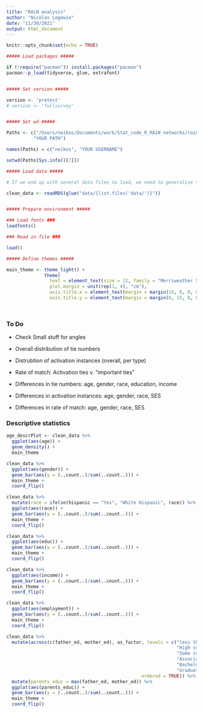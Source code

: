 ```yaml
---
title: "RAiN analysis"
author: "Nicolas Legewie"
date: "11/30/2021"
output: html_document
---
```


```r
knitr::opts_chunk$set(echo = TRUE)

##### Load packages #####

if (!require("pacman")) install.packages("pacman")
pacman::p_load(tidyverse, glue, extrafont)


##### Set version #####

version <- 'pretest'
# version <- 'fullsurvey'


##### Set wd #####

Paths <- c("/Users/neikos/Documents/work/Stat_code_R_RAiN networks/rain_networks/", 
          "YOUR PATH")

names(Paths) = c("neikos", "YOUR USERNAME")

setwd(Paths[Sys.info()[7]])

##### Load data #####

# If we end up with several data files to load, we need to generalize this

clean_data <- readRDS(glue("data/{list.files('data/')}"))


##### Prepare environment #####

### Load fonts ###
loadfonts()

### Read in file ###

load()

##### Define themes #####

main_theme <- theme_light() + 
              theme(
                text = element_text(size = 12, family = "Merriweather Sans"),
                plot.margin = unit(rep(1, 4), "cm"),
                axis.title.x = element_text(margin = margin(15, 0, 0, 0)),
                axis.title.y = element_text(margin = margin(0, 15, 0, 0)))




```


### To Do

* Check Small stuff for angles  
  
* Overall distribution of tie numbers  
* Distrubtion of activation instances (overall, per type)  
* Rate of match: Activation ties v. "important ties"
* Differences in tie numbers: age, gender, race, education, income  
* Differences in activation instances: age, gender, race, SES  
* Differences in rate of match: age, gender, race, SES  



### Descriptive statistics

```r

age_descrPlot <- clean_data %>%
  ggplot(aes(age)) +
  geom_density() +
  main_theme

clean_data %>%
  ggplot(aes(gender)) +
  geom_bar(aes(y = (..count..)/sum(..count..))) +
  main_theme +
  coord_flip()

clean_data %>%
  mutate(race = ifelse(hispanic == "Yes", "White Hispanic", race)) %>%
  ggplot(aes(race)) +
  geom_bar(aes(y = (..count..)/sum(..count..))) +
  main_theme +
  coord_flip()

clean_data %>%
  ggplot(aes(educ)) +
  geom_bar(aes(y = (..count..)/sum(..count..))) +
  main_theme +
  coord_flip()

clean_data %>%
  ggplot(aes(income)) +
  geom_bar(aes(y = (..count..)/sum(..count..))) +
  main_theme +
  coord_flip()

clean_data %>%
  ggplot(aes(employment)) +
  geom_bar(aes(y = (..count..)/sum(..count..))) +
  main_theme +
  coord_flip()

clean_data %>%
  mutate(across(c(father_ed, mother_ed), as_factor, levels = c("less than high school", 
                                                               "High school graduate",
                                                               "Some college",
                                                               "Associate's or Technical degree",
                                                               "Bachelor's Ddegree",
                                                               "Graduate or professional degree"),
                                                  ordered = TRUE)) %>%
  mutate(parents_educ = max(father_ed, mother_ed)) %>%
  ggplot(aes(parents_educ)) +
  geom_bar(aes(y = (..count..)/sum(..count..))) +
  main_theme +
  coord_flip()


```



